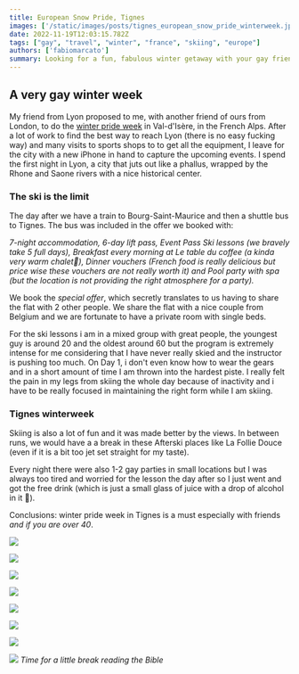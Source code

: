 ```yaml
---
title: European Snow Pride, Tignes
images: ['/static/images/posts/tignes_european_snow_pride_winterweek.jpg']
date: 2022-11-19T12:03:15.782Z
tags: ["gay", "travel", "winter", "france", "skiing", "europe"]
authors: ['fabiomarcato']
summary: Looking for a fun, fabulous winter getaway with your gay friends? Look no further than the Tignes Winter Pride Week! Ski, party, and soak up the stunning views of the French Alps. 
---
```

## A very gay winter week

My friend from Lyon proposed to me, with another friend of ours from London, to do the [winter pride week](https://www.europeansnowpride.com/) in Val-d'Isère, in the French Alps. After a lot of work to find the best way to reach Lyon (there is no easy fucking way) and many visits to sports shops to to get all the equipment, I leave for the city with a new iPhone in hand to capture the upcoming events. I spend the first night in Lyon, a city that juts out like a phallus, wrapped by the Rhone and Saone rivers with a nice historical center.

### The ski is the limit

The day after we have a train to Bourg-Saint-Maurice and then a shuttle bus to Tignes. The bus was included in the offer we booked with:

*7-night accommodation, 6-day lift pass, Event Pass Ski lessons (we bravely take 5 full days), Breakfast every morning at Le table du coffee (a kinda very warm chalet🤩), Dinner vouchers (French food is really delicious but price wise these vouchers are not really worth it) and Pool party with spa (but the location is not providing the right atmosphere for a party).*

We book the *special offer*, which secretly translates to us having to share the flat with 2 other people. We share the flat with a nice couple from Belgium and we are fortunate to have a private room with single beds.

For the ski lessons i am in a mixed group with great people, the youngest guy is around 20 and the oldest around 60 but the program is extremely intense for me considering that I have never really skied and the instructor is pushing too much. On Day 1, i don't even know how to wear the gears and in a short amount of time I am thrown into the hardest piste. I really felt the pain in my legs from skiing the whole day because of inactivity and i have to be really focused in maintaining the right form while I am skiing.

### Tignes winterweek

Skiing is also a lot of fun and it was made better by the views. In between runs, we would have a a break in these Afterski places like La Follie Douce (even if it is a bit too jet set straight for my taste).

Every night there were also 1-2 gay parties in small locations but I was always too tired and worried for the lesson the day after so I just went and got the free drink (which is just a small glass of juice with a drop of alcohol in it 🤪).

Conclusions: winter pride week in Tignes is a must especially with friends *and if you are over 40*.

![](https://res.cloudinary.com/dx4cuted1/image/upload/v1668343438/Berlin%202022/2022%20Tignes%20Filtered/tignes_european_snow_pride_winterweek6_vjmqu7.jpg)

![](https://res.cloudinary.com/dx4cuted1/image/upload/v1668343431/Berlin%202022/2022%20Tignes%20Filtered/tignes_european_snow_pride_winterweek9_ifryns.jpg)

![](https://res.cloudinary.com/dx4cuted1/image/upload/v1668343416/Berlin%202022/2022%20Tignes%20Filtered/tignes_european_snow_pride_winterweek8_crswxp.jpg)

![](https://res.cloudinary.com/dx4cuted1/image/upload/v1668343434/Berlin%202022/2022%20Tignes%20Filtered/tignes_european_snow_pride_winterweek12_fzrzm8.jpg)

![](https://res.cloudinary.com/dx4cuted1/image/upload/v1668343413/Berlin%202022/2022%20Tignes%20Filtered/tignes_european_snow_pride_winterweek1_lus72z.jpg)

![](https://res.cloudinary.com/dx4cuted1/image/upload/v1668343409/Berlin%202022/2022%20Tignes%20Filtered/tignes_european_snow_pride_winterweek2_klwwl3.jpg)

![](https://res.cloudinary.com/dx4cuted1/image/upload/v1668343426/Berlin%202022/2022%20Tignes%20Filtered/tignes_european_snow_pride_winterweek5_yaorhe.jpg)

![](https://res.cloudinary.com/dx4cuted1/image/upload/v1668343406/Berlin%202022/2022%20Tignes%20Filtered/tignes_european_snow_pride_winterweek4_gtojoz.jpg)
*Time for a little break reading the Bible*